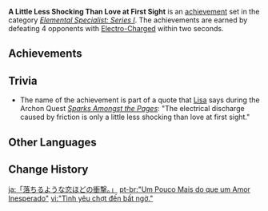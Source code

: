 {{Achievement Set Infobox
|title        = 
|primogems    = {{Achievement/Primogems|A Little Less Shocking Than Love at First Sight}}
|total        = {{Achievement/Total|A Little Less Shocking Than Love at First Sight}}
|category     = Elemental Specialist: Series I
}}
'''A Little Less Shocking Than Love at First Sight''' is an [[achievement]] set in the category ''[[Elemental Specialist: Series I]]''. The achievements are earned by defeating 4 opponents with [[Electro-Charged]] within two seconds.

==Achievements==
{{Achievements by Category Table|A Little Less Shocking Than Love at First Sight}}
<!--
==Notes==
-->
==Trivia==
* The name of the achievement is part of a quote that [[Lisa]] says during the Archon Quest ''[[Sparks Amongst the Pages]]'': "The electrical discharge caused by friction is only a little less shocking than love at first sight."

==Other Languages==
{{Other Languages
|en      = A Little Less Shocking Than Love at First Sight
|zhs     = 「略大于突如其来的爱情。」
|zhs_rm  = "Lüè Dàyú Tūrúqílái de Àiqíng."
|zht     = 「略大於突如其來的愛情。」
|zht_rm  = "Lüè Dàyú Túrúqílái de Àiqíng."
|zh_tl   = "A Little Bigger Than Sudden Love."
|ja      = 「落ちるような恋ほどの衝撃。」
|ja_rm   = "Ochiru You-na Koi Hodo no Shougeki."
|ja_tl   = "A Shock Weaker Than Falling in Love."
|ko      = 「갑자기 빠져든 사랑보다 살짝 더 크달까」
|ko_tl   = "A Little Bigger Than Suddenly Falling in Love"
|es      = Un poco menos impactante que el amor a primera vista
|es_tl   = A Little Bit Less Impressive Than Love at First Sight
|fr      = Coup de foudre
|fr_tl   = Love at First Sight
|ru      = «Сильнее любви с первого взгляда».
|ru_tl   = "Stronger Than Love at First Sight."
|th      = "มากกว่าความรักแรกพบนิดหน่อย"
|th_rm   = "Makkwa Kwamrak Raek Phop Nitnoi"
|th_tl   = "A Little More Than Love At First Meeting"
|vi      = "Tình yêu chợt đến bất ngờ."
|vi_tl   = "Love Comes Unexpectedly."
|de      = „Nur geringfügig größer als der plötzlicher Frühlingsgefühle.“
|de_tl   = "Just a Little Bit Bigger than Sudden Spring Fever."
|id      = Lebih Mengejutkan Dari Cinta Pada Pandangan Pertama
|id_tl   = Even More Shocking Than Love at First Sight
|pt      = "Um Pouco Mais do que um Amor Inesperado"
|pt_tl   = 
|tr      = Senden Elektrik Alıyorum Galiba
|tr_tl   = 
|it      = Un po' meno elettrizzante dell'amore a prima vista
|it_tl   = 
}}

==Change History==
{{Change History|1.0}}
<!--
==References==
{{Reflist}}
-->

[[ja:「落ちるような恋ほどの衝撃。」]]
[[pt-br:"Um Pouco Mais do que um Amor Inesperado"]]
[[vi:"Tình yêu chợt đến bất ngờ."]]